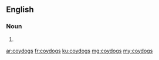 {{also|coy dogs}}
==English==

===Noun===
{{head|en|noun plural form}}

# {{plural of|coydog|lang=en}}

[[ar:coydogs]]
[[fr:coydogs]]
[[ku:coydogs]]
[[mg:coydogs]]
[[my:coydogs]]